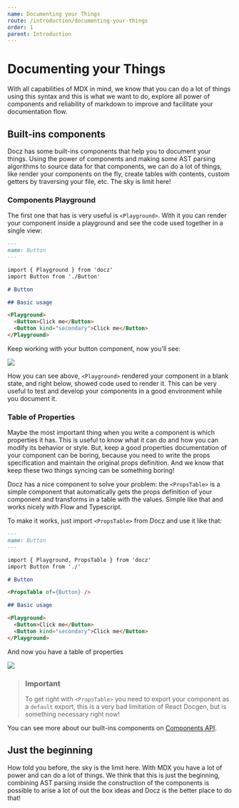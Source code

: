 ```yaml
---
name: Documenting your Things
route: /introduction/documenting-your-things
order: 1
parent: Introduction
---
```


# Documenting your Things

With all capabilities of MDX in mind, we know that you can do a lot of things using this syntax and this is what we want to do, explore all power of components and reliability of markdown to improve and facilitate your documentation flow.

## Built-ins components

Docz has some built-ins components that help you to document your things. Using the power of components and making some AST parsing algorithms to source data for that components, we can do a lot of things, like render your components on the fly, create tables with contents, custom getters by traversing your file, etc. The sky is limit here!

### Components Playground

The first one that has is very useful is `<Playground>`. With it you can render your component inside a playground and see the code used together in a single view:

```markdown
---
name: Button
---

import { Playground } from 'docz'
import Button from './Button'

# Button

## Basic usage

<Playground>
  <Button>Click me</Button>
  <Button kind="secondary">Click me</Button>
</Playground>
```

Keep working with your button component, now you'll see:

![](https://cdn-std.dprcdn.net/files/acc_649651/64QaXd)

How you can see above, `<Playground>` rendered your component in a blank state, and right below, showed code used to render it. This can be very useful to test and develop your components in a good environment while you document it.

### Table of Properties

Maybe the most important thing when you write a component is which properties it has. This is useful to know what it can do and how you can modify its behavior or style. But, keep a good properties documentation of your component can be boring, because you need to write the props specification and maintain the original props definition. And we know that keep these two things syncing can be something boring!

Docz has a nice component to solve your problem: the `<PropsTable>` is a simple component that automatically gets the props definition of your component and transforms in a table with the values. Simple like that and works nicely with Flow and Typescript.

To make it works, just import `<PropsTable>` from Docz and use it like that:

```markdown
---
name: Button
---

import { Playground, PropsTable } from 'docz'
import Button from './'

# Button

<PropsTable of={Button} />

## Basic usage

<Playground>
  <Button>Click me</Button>
  <Button kind="secondary">Click me</Button>
</Playground>
```

And now you have a table of properties

![](https://cdn-std.dprcdn.net/files/acc_649651/AmFJ2k)

> ### Important
>
> To get right with `<PropsTable>` you need to export your component as a `default` export, this is a very bad limitation of React Docgen, but is something necessary right now!

You can see more about our built-ins components on [Components API](/documentation/components-api).

## Just the beginning

How told you before, the sky is the limit here. With MDX you have a lot of power and can do a lot of things. We think that this is just the beginning, combining AST parsing inside the construction of the components is possible to arise a lot of out the box ideas and Docz is the better place to do that!
